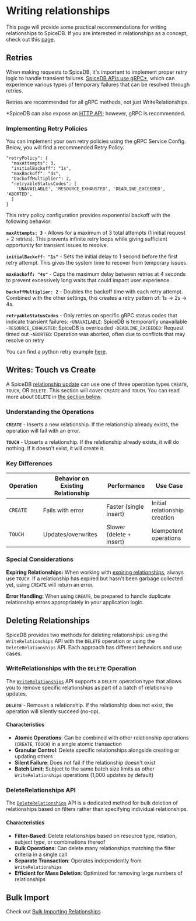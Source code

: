 
# Writing relationships

This page will provide some practical recommendations for writing relationships to SpiceDB.
If you are interested in relationships as a concept, check out this [page](/spicedb/concepts/relationships).

## Retries

When making requests to SpiceDB, it's important to implement proper retry logic to handle transient failures. [SpiceDB APIs use gRPC*](/spicedb/getting-started/client-libraries), which can experience various types of temporary failures that can be resolved through retries.

Retries are recommended for all gRPC methods, not just WriteRelationships.

*SpiceDB can also expose an [HTTP API](/spicedb/getting-started/client-libraries#http-clients); however, gRPC is recommended.

### Implementing Retry Policies

You can implement your own retry policies using the gRPC Service Config.
Below, you will find a recommended Retry Policy.

```
"retryPolicy": {
  "maxAttempts": 3,
  "initialBackoff": "1s",
  "maxBackoff": "4s",
  "backoffMultiplier": 2,
  "retryableStatusCodes": [
    'UNAVAILABLE', 'RESOURCE_EXHAUSTED', 'DEADLINE_EXCEEDED', 'ABORTED',
  ]
}
```

This retry policy configuration provides exponential backoff with the following behavior:

**`maxAttempts: 3`** - Allows for a maximum of 3 total attempts (1 initial request + 2 retries).
This prevents infinite retry loops while giving sufficient opportunity for transient issues to resolve.

**`initialBackoff: "1s"`** - Sets the initial delay to 1 second before the first retry attempt.
This gives the system time to recover from temporary issues.

**`maxBackoff: "4s"`** - Caps the maximum delay between retries at 4 seconds to prevent excessively long waits that could impact user experience.

**`backoffMultiplier: 2`** - Doubles the backoff time with each retry attempt.
Combined with the other settings, this creates a retry pattern of: 1s → 2s → 4s.

**`retryableStatusCodes`** - Only retries on specific gRPC status codes that indicate transient failures:
-`UNAVAILABLE`: SpiceDB is temporarily unavailable
-`RESOURCE_EXHAUSTED`: SpiceDB is overloaded
-`DEADLINE_EXCEEDED`: Request timed out
-`ABORTED`: Operation was aborted, often due to conflicts that may resolve on retry

You can find a python retry example [here](https://github.com/authzed/examples/blob/main/data/retry/main.py).

## Writes: Touch vs Create

A SpiceDB [relationship update](https://buf.build/authzed/api/docs/main:authzed.api.v1#authzed.api.v1.RelationshipUpdate) can use one of three operation types `CREATE`, `TOUCH`, OR `DELETE`.
This section will cover `CREATE` and `TOUCH`.
You can read more about `DELETE` in [the section below](#deleting-relationships).

### Understanding the Operations

**`CREATE`** - Inserts a new relationship.
If the relationship already exists, the operation will fail with an error.

**`TOUCH`** - Upserts a relationship.
If the relationship already exists, it will do nothing.
If it doesn't exist, it will create it.

### Key Differences

| Operation | Behavior on Existing Relationship | Performance | Use Case |
|-----------|-----------------------------------|-------------|----------|
| `CREATE` | Fails with error | Faster (single insert) | Initial relationship creation |
| `TOUCH` | Updates/overwrites | Slower (delete + insert) | Idempotent operations |

### Special Considerations

**Expiring Relationships:** When working with [expiring relationships](/spicedb/concepts/expiring-relationships), always use `TOUCH`.
If a relationship has expired but hasn't been garbage collected yet, using `CREATE` will return an error.

**Error Handling:** When using `CREATE`, be prepared to handle duplicate relationship errors appropriately in your application logic.

## Deleting Relationships

SpiceDB provides two methods for deleting relationships: using the `WriteRelationships` API with the `DELETE` operation or using the `DeleteRelationships` API.
Each approach has different behaviors and use cases.

### WriteRelationships with the `DELETE` Operation

The [`WriteRelationships`](https://buf.build/authzed/api/docs/main:authzed.api.v1#authzed.api.v1.WriteRelationshipsRequest) API supports a `DELETE` operation type that allows you to remove specific relationships as part of a batch of relationship updates.

**`DELETE`** - Removes a relationship.
If the relationship does not exist, the operation will silently succeed (no-op).

#### Characteristics

- **Atomic Operations**: Can be combined with other relationship operations (`CREATE`, `TOUCH`) in a single atomic transaction
- **Granular Control**: Delete specific relationships alongside creating or updating others
- **Silent Failure**: Does not fail if the relationship doesn't exist
- **Batch Limit**: Subject to the same batch size limits as other `WriteRelationships` operations (1,000 updates by default)

### DeleteRelationships API

The [`DeleteRelationships`](https://buf.build/authzed/api/docs/main:authzed.api.v1#authzed.api.v1.DeleteRelationshipsRequest) API is a dedicated method for bulk deletion of relationships based on filters rather than specifying individual relationships.

#### Characteristics

- **Filter-Based**: Delete relationships based on resource type, relation, subject type, or combinations thereof
- **Bulk Operations**: Can delete many relationships matching the filter criteria in a single call
- **Separate Transaction**: Operates independently from `WriteRelationships`
- **Efficient for Mass Deletion**: Optimized for removing large numbers of relationships

## Bulk Import

Check out [Bulk Importing Relationships](./bulk-operations)
